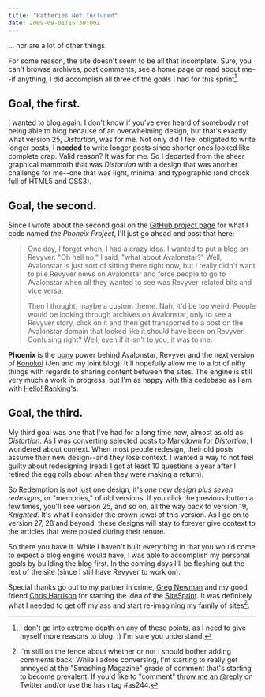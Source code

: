 ```yaml
---
title: "Batteries Not Included"
date: 2009-09-01T15:30:00Z
---
```


... nor are a lot of other things.

For some reason, the site doesn't seem to be all that incomplete. Sure, you can't browse archives, post comments, see a home page or read about me--if anything, I did accomplish all three of the goals I had for this sprint[^1].

## Goal, the first.

I wanted to blog again. I don't know if you've ever heard of somebody not being able to blog because of an overwhelming design, but that's exactly what version 25, _Distortion_, was for me. Not only did I feel obligated to write longer posts, I **needed** to write longer posts since shorter ones looked like complete crap. Valid reason? It was for me. So I departed from the sheer graphical mammoth that was _Distortion_ with a design that was another challenge for me--one that was light, minimal and typographic (and chock full of HTML5 and CSS3).

## Goal, the second.

Since I wrote about the second goal on the [GitHub project page][2] for what I code named _the Phoneix Project_, I'll just go ahead and post that here:

> One day, I forget when, I had a crazy idea. I wanted to put a blog on Revyver. "Oh hell no," I said, "what about Avalonstar?" Well, Avalonstar is just sort of sitting there right now, but I really didn't want to pile Revyver news on Avalonstar and force people to go to Avalonstar when all they wanted to see was Revyver-related bits and vice versa.
>
> Then I thought, maybe a custom theme. Nah, it'd be too weird. People would be looking through archives on Avalonstar, only to see a Revyver story, click on it and then get transported to a post on the Avalonstar domain that looked like it should have been on Revyver. Confusing right? Well, even if it isn't to you, it was to me.

**Phoenix** is the [pony][3] power behind Avalonstar, Revyver and the next version of [Konokoi][4] (Jen and my joint blog). It'll hopefully allow me to a lot of nifty things with regards to sharing content between the sites. The engine is still very much a work in progress, but I'm as happy with this codebase as I am with [Hello! Ranking][5]'s.

## Goal, the third.

My third goal was one that I've had for a long time now, almost as old as _Distortion_. As I was converting selected posts to Markdown for _Distortion_, I wondered about context. When most people redesign, their old posts assume their new design--and they lose context. I wanted a way to not feel guilty about redesigning (read: I got at least 10 questions a year after I retired the egg rolls about when they were making a return).

So Redemption is not just one design, it's *one new design plus seven redesigns*, or "memories," of old versions. If you click the previous button a few times, you'll see version 25, and so on, all the way back to version 19, _Knighted_. It's what I consider the crown jewel of this version. As I go on to version 27, 28 and beyond, these designs will stay to forever give context to the articles that were posted during their tenure.

So there you have it. While I haven't built everything in that you would come to expect a blog engine would have, I was able to accomplish my personal goals by building the blog first. In the coming days I'll be fleshing out the rest of the site (since I still have Revyver to work on).

Special thanks go out to my partner in crime, [Greg Newman][6] and my good friend [Chris Harrison][7] for starting the idea of the [SiteSprint][1]. It was definitely what I needed to get off my ass and start re-imagining my family of sites[^2].

[^1]: I don't go into extreme depth on any of these points, as I need to give myself more reasons to blog. :) I'm sure you understand.
[^2]: I'm still on the fence about whether or not I should bother adding comments back. While I adore conversing, I'm starting to really get annoyed at the "Smashing Magazine" grade of comment that's starting to become prevalent. If you'd like to "comment" [throw me an @reply][8] on Twitter and/or use the hash tag #as244.

[1]: http://sitesprint.info/
[2]: http://github.com/revyver/phoenix/tree/master
[3]: http://djangopony.com/
[4]: http://konokoi.com/
[5]: http://hello-ranking.com/
[6]: http://20seven.org/
[7]: http://cdharrison.com/
[8]: http://twitter.com/bryanveloso/
